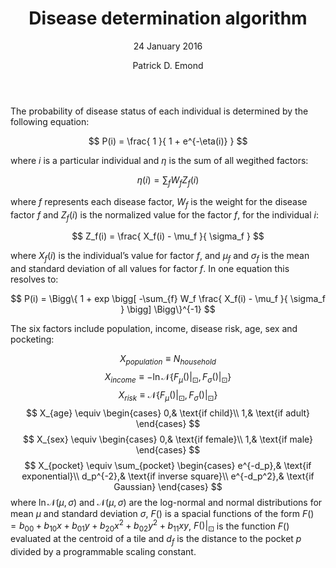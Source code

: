 % Disease determination algorithm
% 24 January 2016
% Patrick D. Emond

The probability of disease status of each individual is determined by the following equation:

$$
P(i) = \frac{ 1 }{ 1 + e^{-\eta(i)} }
$$

where $i$ is a particular individual and $\eta$ is the sum of all wegithed factors:

$$
\eta(i) = \sum_{f} W_f Z_f(i)
$$

where $f$ represents each disease factor, $W_f$ is the weight for the disease factor $f$
and $Z_f(i)$ is the normalized value for the factor $f$, for the individual $i$:

$$
Z_f(i) = \frac{ X_f(i) - \mu_f }{ \sigma_f }
$$

where $X_f(i)$ is the individual's value for factor $f$, and $\mu_f$ and $\sigma_f$
is the mean and standard deviation of all values for factor $f$.  In one equation this
resolves to:

$$
P(i) = \Bigg\{
  1 + exp \bigg[
    -\sum_{f} W_f \frac{ X_f(i) - \mu_f }{ \sigma_f }
  \bigg]
\Bigg\}^{-1}
$$

The six factors include population, income, disease risk, age, sex and pocketing:

$$
X_{population} \equiv N_{household}
$$
$$
X_{income} \equiv -\ln\mathcal{N} \Big\{
  F_\mu() \big\rvert_{\boxdot},
  F_\sigma() \big\rvert_{\boxdot}
\Big\}
$$
$$
X_{risk} \equiv \mathcal{N} \Big\{
  F_\mu() \big\rvert_{\boxdot},
  F_\sigma() \big\rvert_{\boxdot}
\Big\}
$$
$$
X_{age} \equiv
  \begin{cases}
    0,& \text{if child}\\
    1,& \text{if adult}
  \end{cases}
$$
$$
X_{sex} \equiv
  \begin{cases}
    0,& \text{if female}\\
    1,& \text{if male}
  \end{cases}
$$
$$
X_{pocket} \equiv 
  \sum_{pocket} 
  \begin{cases}
    e^{-d_p},& \text{if exponential}\\
    d_p^{-2},& \text{if inverse square}\\
    e^{-d_p^2},& \text{if Gaussian}
  \end{cases}
$$
where $\ln\mathcal{N}(\mu,\sigma)$ and $\mathcal{N}(\mu,\sigma)$ are the log-normal and normal
distributions for mean $\mu$ and standard deviation $\sigma$, $F()$ is a spacial functions of
the form $F() = b_{00} + b_{10}x + b_{01}y + b_{20}x^2 + b_{02}y^2 + b_{11}xy$,
$F()\big\rvert_{\boxdot}$ is the function $F()$ evaluated at the centroid of a tile and $d_f$ is
the distance to the pocket $p$ divided by a programmable scaling constant.
